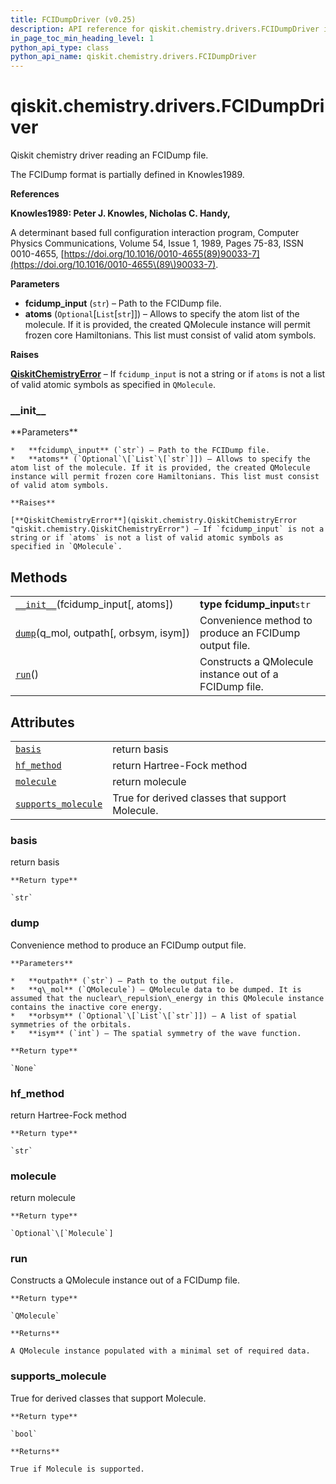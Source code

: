 ```yaml
---
title: FCIDumpDriver (v0.25)
description: API reference for qiskit.chemistry.drivers.FCIDumpDriver in qiskit v0.25
in_page_toc_min_heading_level: 1
python_api_type: class
python_api_name: qiskit.chemistry.drivers.FCIDumpDriver
---
```


<span id="qiskit-chemistry-drivers-fcidumpdriver" />

# qiskit.chemistry.drivers.FCIDumpDriver

<Class id="qiskit.chemistry.drivers.FCIDumpDriver" isDedicatedPage={true} github="https://github.com/qiskit-community/qiskit-aqua/tree/stable/0.9/qiskit/chemistry/drivers/fcidumpd/fcidumpdriver.py" signature="FCIDumpDriver(fcidump_input, atoms=None)" modifiers="class">
  Qiskit chemistry driver reading an FCIDump file.

  The FCIDump format is partially defined in Knowles1989.

  **References**

  **Knowles1989: Peter J. Knowles, Nicholas C. Handy,**

  A determinant based full configuration interaction program, Computer Physics Communications, Volume 54, Issue 1, 1989, Pages 75-83, ISSN 0010-4655, [https://doi.org/10.1016/0010-4655(89)90033-7](https://doi.org/10.1016/0010-4655\(89\)90033-7).

  **Parameters**

  *   **fcidump\_input** (`str`) – Path to the FCIDump file.
  *   **atoms** (`Optional`\[`List`\[`str`]]) – Allows to specify the atom list of the molecule. If it is provided, the created QMolecule instance will permit frozen core Hamiltonians. This list must consist of valid atom symbols.

  **Raises**

  [**QiskitChemistryError**](qiskit.chemistry.QiskitChemistryError "qiskit.chemistry.QiskitChemistryError") – If `fcidump_input` is not a string or if `atoms` is not a list of valid atomic symbols as specified in `QMolecule`.

  ### \_\_init\_\_

  <Function id="qiskit.chemistry.drivers.FCIDumpDriver.__init__" signature="__init__(fcidump_input, atoms=None)">
    **Parameters**

    *   **fcidump\_input** (`str`) – Path to the FCIDump file.
    *   **atoms** (`Optional`\[`List`\[`str`]]) – Allows to specify the atom list of the molecule. If it is provided, the created QMolecule instance will permit frozen core Hamiltonians. This list must consist of valid atom symbols.

    **Raises**

    [**QiskitChemistryError**](qiskit.chemistry.QiskitChemistryError "qiskit.chemistry.QiskitChemistryError") – If `fcidump_input` is not a string or if `atoms` is not a list of valid atomic symbols as specified in `QMolecule`.
  </Function>

  ## Methods

  |                                                                                                                                            |                                                        |
  | ------------------------------------------------------------------------------------------------------------------------------------------ | ------------------------------------------------------ |
  | [`__init__`](#qiskit.chemistry.drivers.FCIDumpDriver.__init__ "qiskit.chemistry.drivers.FCIDumpDriver.__init__")(fcidump\_input\[, atoms]) | **type fcidump\_input**`str`                           |
  | [`dump`](#qiskit.chemistry.drivers.FCIDumpDriver.dump "qiskit.chemistry.drivers.FCIDumpDriver.dump")(q\_mol, outpath\[, orbsym, isym])     | Convenience method to produce an FCIDump output file.  |
  | [`run`](#qiskit.chemistry.drivers.FCIDumpDriver.run "qiskit.chemistry.drivers.FCIDumpDriver.run")()                                        | Constructs a QMolecule instance out of a FCIDump file. |

  ## Attributes

  |                                                                                                                                             |                                                 |
  | ------------------------------------------------------------------------------------------------------------------------------------------- | ----------------------------------------------- |
  | [`basis`](#qiskit.chemistry.drivers.FCIDumpDriver.basis "qiskit.chemistry.drivers.FCIDumpDriver.basis")                                     | return basis                                    |
  | [`hf_method`](#qiskit.chemistry.drivers.FCIDumpDriver.hf_method "qiskit.chemistry.drivers.FCIDumpDriver.hf_method")                         | return Hartree-Fock method                      |
  | [`molecule`](#qiskit.chemistry.drivers.FCIDumpDriver.molecule "qiskit.chemistry.drivers.FCIDumpDriver.molecule")                            | return molecule                                 |
  | [`supports_molecule`](#qiskit.chemistry.drivers.FCIDumpDriver.supports_molecule "qiskit.chemistry.drivers.FCIDumpDriver.supports_molecule") | True for derived classes that support Molecule. |

  ### basis

  <Attribute id="qiskit.chemistry.drivers.FCIDumpDriver.basis">
    return basis

    **Return type**

    `str`
  </Attribute>

  ### dump

  <Function id="qiskit.chemistry.drivers.FCIDumpDriver.dump" signature="dump(q_mol, outpath, orbsym=None, isym=1)" modifiers="static">
    Convenience method to produce an FCIDump output file.

    **Parameters**

    *   **outpath** (`str`) – Path to the output file.
    *   **q\_mol** (`QMolecule`) – QMolecule data to be dumped. It is assumed that the nuclear\_repulsion\_energy in this QMolecule instance contains the inactive core energy.
    *   **orbsym** (`Optional`\[`List`\[`str`]]) – A list of spatial symmetries of the orbitals.
    *   **isym** (`int`) – The spatial symmetry of the wave function.

    **Return type**

    `None`
  </Function>

  ### hf\_method

  <Attribute id="qiskit.chemistry.drivers.FCIDumpDriver.hf_method">
    return Hartree-Fock method

    **Return type**

    `str`
  </Attribute>

  ### molecule

  <Attribute id="qiskit.chemistry.drivers.FCIDumpDriver.molecule">
    return molecule

    **Return type**

    `Optional`\[`Molecule`]
  </Attribute>

  ### run

  <Function id="qiskit.chemistry.drivers.FCIDumpDriver.run" signature="run()">
    Constructs a QMolecule instance out of a FCIDump file.

    **Return type**

    `QMolecule`

    **Returns**

    A QMolecule instance populated with a minimal set of required data.
  </Function>

  ### supports\_molecule

  <Attribute id="qiskit.chemistry.drivers.FCIDumpDriver.supports_molecule">
    True for derived classes that support Molecule.

    **Return type**

    `bool`

    **Returns**

    True if Molecule is supported.
  </Attribute>
</Class>

